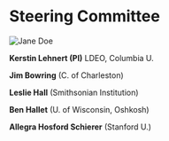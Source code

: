 
# Steering Committee

<!-- You were on the right track, I just added a class to your wrapper div, which
we can target in our new site.css file in order to constrain the image. -->

<div class="thumbnail">
  <img src='../images/jane-doe.jpg' alt="Jane Doe" />
</div>

**Kerstin Lehnert (PI)** LDEO, Columbia U.

**Jim Bowring** (C. of Charleston)

**Leslie Hall** (Smithsonian Institution)

**Ben Hallet** (U. of Wisconsin, Oshkosh)

**Allegra Hosford Schierer** (Stanford U.)